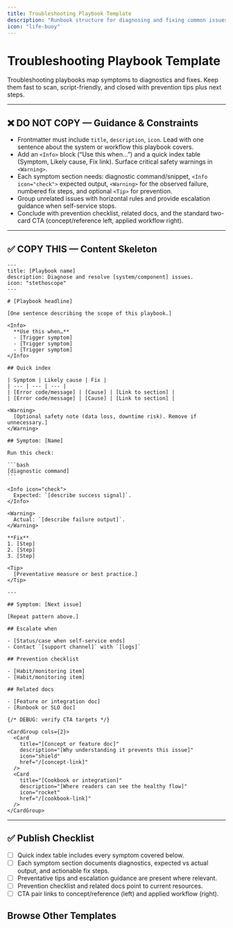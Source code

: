 ```yaml
---
title: Troubleshooting Playbook Template
description: "Runbook structure for diagnosing and fixing common issues."
icon: "life-buoy"
---
```


# Troubleshooting Playbook Template

Troubleshooting playbooks map symptoms to diagnostics and fixes. Keep them fast to scan, script-friendly, and closed with prevention tips plus next steps.

---

## ❌ DO NOT COPY — Guidance & Constraints
- Frontmatter must include `title`, `description`, `icon`. Lead with one sentence about the system or workflow this playbook covers.
- Add an `<Info>` block (“Use this when…”) and a quick index table (Symptom, Likely cause, Fix link). Surface critical safety warnings in `<Warning>`.
- Each symptom section needs: diagnostic command/snippet, `<Info icon="check">` expected output, `<Warning>` for the observed failure, numbered fix steps, and optional `<Tip>` for prevention.
- Group unrelated issues with horizontal rules and provide escalation guidance when self-service stops.
- Conclude with prevention checklist, related docs, and the standard two-card CTA (concept/reference left, applied workflow right).

---

## ✅ COPY THIS — Content Skeleton

````mdx
---
title: [Playbook name]
description: Diagnose and resolve [system/component] issues.
icon: "stethoscope"
---

# [Playbook headline]

[One sentence describing the scope of this playbook.]

<Info>
  **Use this when…**
  - [Trigger symptom]
  - [Trigger symptom]
  - [Trigger symptom]
</Info>

## Quick index

| Symptom | Likely cause | Fix |
| --- | --- | --- |
| [Error code/message] | [Cause] | [Link to section] |
| [Error code/message] | [Cause] | [Link to section] |

<Warning>
  [Optional safety note (data loss, downtime risk). Remove if unnecessary.]
</Warning>

## Symptom: [Name]

Run this check:

```bash
[diagnostic command]
```

<Info icon="check">
  Expected: `[describe success signal]`.
</Info>

<Warning>
  Actual: `[describe failure output]`.
</Warning>

**Fix**
1. [Step]
2. [Step]
3. [Step]

<Tip>
  [Preventative measure or best practice.]
</Tip>

---

## Symptom: [Next issue]

[Repeat pattern above.]

## Escalate when

- [Status/case when self-service ends]
- Contact `[support channel]` with `[logs]`

## Prevention checklist

- [Habit/monitoring item]
- [Habit/monitoring item]

## Related docs

- [Feature or integration doc]
- [Runbook or SLO doc]

{/* DEBUG: verify CTA targets */}

<CardGroup cols={2}>
  <Card
    title="[Concept or feature doc]"
    description="[Why understanding it prevents this issue]"
    icon="shield"
    href="/[concept-link]"
  />
  <Card
    title="[Cookbook or integration]"
    description="[Where readers can see the healthy flow]"
    icon="rocket"
    href="/[cookbook-link]"
  />
</CardGroup>
````

---

## ✅ Publish Checklist
- [ ] Quick index table includes every symptom covered below.
- [ ] Each symptom section documents diagnostics, expected vs actual output, and actionable fix steps.
- [ ] Preventative tips and escalation guidance are present where relevant.
- [ ] Prevention checklist and related docs point to current resources.
- [ ] CTA pair links to concept/reference (left) and applied workflow (right).

## Browse Other Templates

<CardGroup cols={3}>
  <Card
    title="Quickstart"
    description="Install → Configure → Add → Search → Delete."
    icon="rocket"
    href="/templates/quickstart_template"
  />
  <Card
    title="Operation Guide"
    description="Single task walkthrough with verification checkpoints."
    icon="circle-check"
    href="/templates/operation_guide_template"
  />
  <Card
    title="Feature Guide"
    description="Explain when and why to use a capability, not just the API."
    icon="sparkles"
    href="/templates/feature_guide_template"
  />
  <Card
    title="Concept Guide"
    description="Define mental models, key terms, and diagrams."
    icon="brain"
    href="/templates/concept_guide_template"
  />
  <Card
    title="Integration Guide"
    description="Configure Mem0 alongside third-party tools."
    icon="plug"
    href="/templates/integration_guide_template"
  />
  <Card
    title="Cookbook"
    description="Narrative, end-to-end walkthroughs."
    icon="book-open"
    href="/templates/cookbook_template"
  />
  <Card
    title="API Reference"
    description="Endpoint specifics with dual-language examples."
    icon="code"
    href="/templates/api_reference_template"
  />
  <Card
    title="Parameters Reference"
    description="Accepted fields, defaults, and misuse fixes."
    icon="list"
    href="/templates/parameters_reference_template"
  />
  <Card
    title="Migration Guide"
    description="Plan → migrate → validate with rollback."
    icon="arrow-right"
    href="/templates/migration_guide_template"
  />
  <Card
    title="Release Notes"
    description="Ship highlights and required CTAs."
    icon="megaphone"
    href="/templates/release_notes_template"
  />
  <Card
    title="Troubleshooting Playbook"
    description="Symptom → diagnose → fix."
    icon="life-buoy"
    href="/templates/troubleshooting_playbook_template"
  />
  <Card
    title="Section Overview"
    description="Landing pages with card grids and CTA pair."
    icon="grid"
    href="/templates/section_overview_template"
  />
</CardGroup>

<CardGroup cols={2}>
  <Card
    title="Contribution Hub"
    description="Review the authoring workflow and linked templates."
    icon="clipboard-list"
    href="/platform/contribute"
  />
  <Card
    title="Docs Home"
    description="Return to the platform overview once you’re done."
    icon="compass"
    href="/platform/overview"
  />
</CardGroup>
